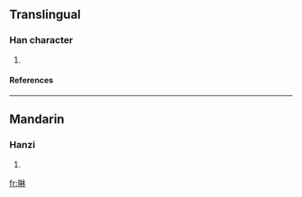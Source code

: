 ==Translingual==
===Han character===
{{Han char|rn=72|rad=日|as=08|sn=12|four=|canj=日木木 (ADD)}}
# {{defn|Han|sort=日08}}
====References====
{{Han ref|kx=0497.250|dkj=14018|dj=0865.070|hdz=21517.040|uh=667D|ud=26237}}

----
==Mandarin==
===Hanzi===
{{cmn-hanzi|pin=[[lín]] ([[lin2]])|wg=lin<sup>2</sup>}}
# {{defn|Mandarin}}

[[fr:晽]]